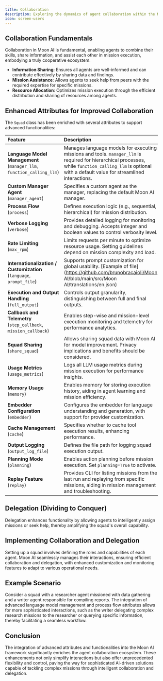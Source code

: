 ```yaml
---
title: Collaboration
description: Exploring the dynamics of agent collaboration within the Moon AI framework, focusing on the newly integrated features for enhanced functionality.
icon: screen-users
---
```


## Collaboration Fundamentals      

Collaboration in Moon AI is fundamental, enabling agents to combine their skills, share information, and assist each other in mission execution, embodying a truly cooperative ecosystem.

- **Information Sharing**: Ensures all agents are well-informed and can contribute effectively by sharing data and findings.
- **Mission Assistance**: Allows agents to seek help from peers with the required expertise for specific missions.
- **Resource Allocation**: Optimizes mission execution through the efficient distribution and sharing of resources among agents.

## Enhanced Attributes for Improved Collaboration

The `Squad` class has been enriched with several attributes to support advanced functionalities:

| Feature                                    | Description                                                                                                                                                                                                                  |
|:-------------------------------------------|:-----------------------------------------------------------------------------------------------------------------------------------------------------------------------------------------------------------------------------|
| **Language Model Management** (`manager_llm`, `function_calling_llm`) | Manages language models for executing missions and tools. `manager_llm` is required for hierarchical processes, while `function_calling_llm` is optional with a default value for streamlined interactions.                    |
| **Custom Manager Agent** (`manager_agent`) | Specifies a custom agent as the manager, replacing the default Moon AI manager.                                                                                                                                                |
| **Process Flow** (`process`)           | Defines execution logic (e.g., sequential, hierarchical) for mission distribution.                                                                                                                                                |
| **Verbose Logging** (`verbose`)        | Provides detailed logging for monitoring and debugging. Accepts integer and boolean values to control verbosity level.                                                                                                       |
| **Rate Limiting** (`max_rpm`)          | Limits requests per minute to optimize resource usage. Setting guidelines depend on mission complexity and load.                                                                                                                 |
| **Internationalization / Customization** (`language`, `prompt_file`) | Supports prompt customization for global usability. [Example of file](https://github.com/brunobracaioli/Moon AI/blob/main/src/Moon AI/translations/en.json)                                                                                      |
| **Execution and Output Handling** (`full_output`) | Controls output granularity, distinguishing between full and final outputs.                                                                                                                                                  |
| **Callback and Telemetry** (`step_callback`, `mission_callback`) | Enables step-wise and mission-level execution monitoring and telemetry for performance analytics.                                                                                                                               |
| **Squad Sharing** (`share_squad`)        | Allows sharing squad data with Moon AI for model improvement. Privacy implications and benefits should be considered.                                                                                                          |
| **Usage Metrics** (`usage_metrics`)    | Logs all LLM usage metrics during mission execution for performance insights.                                                                                                                           |
| **Memory Usage** (`memory`)            | Enables memory for storing execution history, aiding in agent learning and mission efficiency.                                                                                                                                  |
| **Embedder Configuration** (`embedder`) | Configures the embedder for language understanding and generation, with support for provider customization.                                                                                                                   |
| **Cache Management** (`cache`)         | Specifies whether to cache tool execution results, enhancing performance.                                                                                                                                                   |
| **Output Logging** (`output_log_file`) | Defines the file path for logging squad execution output.                                                                                                                                                                      |
| **Planning Mode** (`planning`)         | Enables action planning before mission execution. Set `planning=True` to activate.                                                                                                                                              |
| **Replay Feature** (`replay`)         | Provides CLI for listing missions from the last run and replaying from specific missions, aiding in mission management and troubleshooting.                                                                                           |

## Delegation (Dividing to Conquer)

Delegation enhances functionality by allowing agents to intelligently assign missions or seek help, thereby amplifying the squad's overall capability.

## Implementing Collaboration and Delegation

Setting up a squad involves defining the roles and capabilities of each agent. Moon AI seamlessly manages their interactions, ensuring efficient collaboration and delegation, with enhanced customization and monitoring features to adapt to various operational needs.

## Example Scenario

Consider a squad with a researcher agent missioned with data gathering and a writer agent responsible for compiling reports. The integration of advanced language model management and process flow attributes allows for more sophisticated interactions, such as the writer delegating complex research missions to the researcher or querying specific information, thereby facilitating a seamless workflow.

## Conclusion

The integration of advanced attributes and functionalities into the Moon AI framework significantly enriches the agent collaboration ecosystem. These enhancements not only simplify interactions but also offer unprecedented flexibility and control, paving the way for sophisticated AI-driven solutions capable of tackling complex missions through intelligent collaboration and delegation.